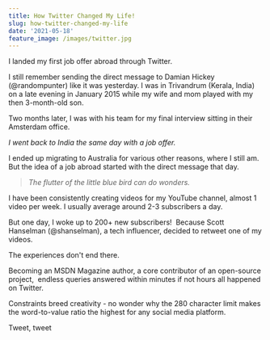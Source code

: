 ```yaml
---
title: How Twitter Changed My Life!
slug: how-twitter-changed-my-life
date: '2021-05-18'
feature_image: /images/twitter.jpg
---
```

I landed my first job offer abroad through Twitter.

I still remember sending the direct message to Damian Hickey (@randompunter) like it was yesterday. I was in Trivandrum (Kerala, India) on a late evening in January 2015 while my wife and mom played with my then 3-month-old son.

Two months later, I was with his team for my final interview sitting in their Amsterdam office.

_I went back to India the same day with a job offer._

I ended up migrating to Australia for various other reasons, where I still am. But the idea of a job abroad started with the direct message that day.

> _The flutter of the little blue bird can do wonders._

I have been consistently creating videos for my YouTube channel, almost 1 video per week. I usually average around 2-3 subscribers a day.

But one day, I woke up to 200+ new subscribers!  Because Scott Hanselman (@shanselman), a tech influencer, decided to retweet one of my videos.

The experiences don't end there.

Becoming an MSDN Magazine author, a core contributor of an open-source project,  endless queries answered within minutes if not hours all happened on Twitter.

Constraints breed creativity - no wonder why the 280 character limit makes the word-to-value ratio the highest for any social media platform.

Tweet, tweet
